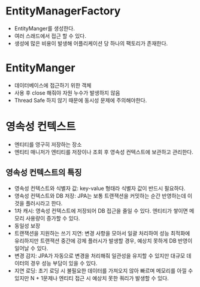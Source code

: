 # EntityManagerFactory
- EntityManger를 생성한다.
- 여러 스래드에서 접근 할 수 있다.
- 생성에 많은 비용이 발생해 어플리케이션 당 하나의 팩토리가 존재한다.


# EntityManger
- 데이터베이스에 접근하기 위한 객체
- 사용 후 close 해줘야 자원 누수가 발생하지 않음
- Thread Safe 하지 않기 때문에 동시성 문제에 주의해야한다.

# 영속성 컨텍스트
- 엔티티를 영구히 저장하는 장소
- 엔티티 매니저가 엔티티를 저장이나 조회 후 영속성 컨텍스트에 보관하고 관리한다.

## 영속성 컨텍스트의 특징
- 영속성 컨텍스트와 식별자 값: key-value 형태라 식별자 값이 반드시 필요하다.
- 영속성 컨텍스트와 DB 저장: JPA는 보통 트랜잭션을 커밋하는 순간 반영하는데 이것을 플러시라고 한다.
- 1차 캐시: 영속성 컨텍스트에 저장되어 DB 접근을 줄일 수 있다. 엔티티가 쌓이면 메모리 사용량이 증가할 수 있다. 
- 동일성 보장
- 트랜잭션을 지원하는 쓰기 지연: 변경 사항을 모아서 일괄 처리하여 성능 최적화에 유리하지만 트랜잭션 중간에 강제 플러시가 발생할 경우, 예상치 못하게 DB 반영이 일어날 수 있다.
- 변경 감지: JPA가 자동으로 변경을 처리해줘 일관성을 유지할 수 있지만 대규모 데이터의 경우 성능 부담이 있을 수 있다.
- 지연 로딩: 초기 로딩 시 불필요한 데이터를 가져오지 않아 빠르며 메모리를 아낄 수 있지만 N + 1문제나 엔티티 접근 시 예상치 못한 쿼리가 발생할 수 있다.